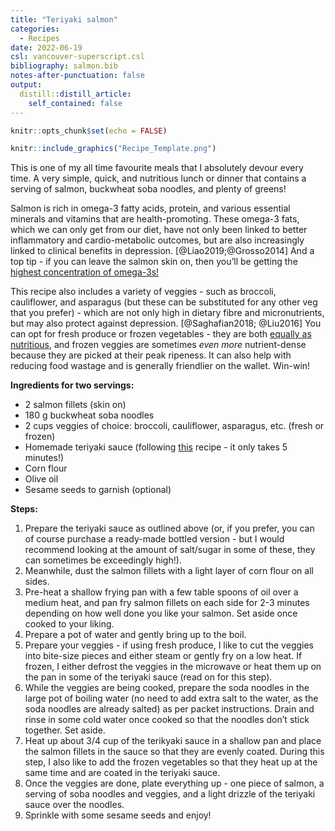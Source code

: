 ```yaml
---
title: "Teriyaki salmon"
categories:
  - Recipes
date: 2022-06-19
csl: vancouver-superscript.csl
bibliography: salmon.bib
notes-after-punctuation: false
output:
  distill::distill_article:
    self_contained: false
---
```



```r
knitr::opts_chunk$set(echo = FALSE)
```

```r
knitr::include_graphics("Recipe_Template.png")
```

This is one of my all time favourite meals that I absolutely devour every time. A very simple, quick, and nutritious lunch or dinner that contains a serving of salmon, buckwheat soba noodles, and plenty of greens!

Salmon is rich in omega-3 fatty acids, protein, and various essential minerals and vitamins that are health-promoting. These omega-3 fats, which we can only get from our diet, have not only been linked to better inflammatory and cardio-metabolic outcomes, but are also increasingly linked to clinical benefits in depression. [@Liao2019;@Grosso2014] And a top tip - if you can leave the salmon skin on, then you'll be getting the [highest concentration of omega-3s!](https://www.healthline.com/health/salmon-skin#health-benefits)

This recipe also includes a variety of veggies - such as broccoli, cauliflower, and asparagus (but these can be substituted for any other veg that you prefer) - which are not only high in dietary fibre and micronutrients, but may also protect against depression. [@Saghafian2018; @Liu2016] You can opt for fresh produce or frozen vegetables - they are both [equally as nutritious](https://www.sciencedirect.com/science/article/pii/S0889157517300418), and frozen veggies are sometimes *even more* nutrient-dense because they are picked at their peak ripeness. It can also help with reducing food wastage and is generally friendlier on the wallet. Win-win!

**Ingredients for two servings:**

* 2 salmon fillets (skin on)
* 180 g buckwheat soba noodles
* 2 cups veggies of choice: broccoli, cauliflower, asparagus, etc. (fresh or frozen)
* Homemade teriyaki sauce (following [this](https://www.youtube.com/watch?v=XKN9y5i7ZP8) recipe - it only takes 5 minutes!)
* Corn flour 
* Olive oil 
* Sesame seeds to garnish (optional)

**Steps:**

1. Prepare the teriyaki sauce as outlined above (or, if you prefer, you can of course purchase a ready-made bottled version - but I would recommend looking at the amount of salt/sugar in some of these, they can sometimes be exceedingly high!).
2. Meanwhile, dust the salmon fillets with a light layer of corn flour on all sides.
3. Pre-heat a shallow frying pan with a few table spoons of oil over a medium heat, and pan fry salmon fillets on each side for 2-3 minutes depending on how well done you like your salmon. Set aside once cooked to your liking.
4. Prepare a pot of water and gently bring up to the boil. 
5. Prepare your veggies - if using fresh produce, I like to cut the veggies into bite-size pieces and either steam or gently fry on a low heat. If frozen, I either defrost the veggies in the microwave or heat them up on the pan in some of the teriyaki sauce (read on for this step).
6. While the veggies are being cooked, prepare the soda noodles in the large pot of boiling water (no need to add extra salt to the water, as the soda noodles are already salted) as per packet instructions. Drain and rinse in some cold water once cooked so that the noodles don't stick together. Set aside.
7. Heat up about 3/4 cup of the terikyaki sauce in a shallow pan and place the salmon fillets in the sauce so that they are evenly coated. During this step, I also like to add the frozen vegetables so that they heat up at the same time and are coated in the teriyaki sauce.
8. Once the veggies are done, plate everything up - one piece of salmon, a serving of soba noodles and veggies, and a light drizzle of the teriyaki sauce over the noodles.
9. Sprinkle with some sesame seeds and enjoy!

